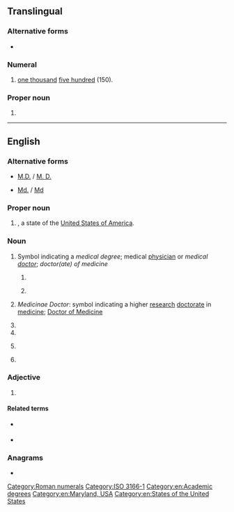 {{also|md|Md|MD|.md|m/d|md.|Md.|m.d.|M.D.|M. D.}}
==Translingual==

===Alternative forms===
* {{l|mul|lxv}}

===Numeral===
{{head|mul|numeral symbol|upper case Roman numeral}}

# [[one thousand]] [[five hundred]] (150).

[[Category:Roman numerals]]

===Proper noun===
{{head|mul|proper noun}}

# {{n-g|The [[ISO]] 3166-1 two-letter (alpha-2) code for [[Moldova]].}}

[[Category:ISO 3166-1]]

----

==English==

===Alternative forms===
* {{sense|initialism}} [[M.D.#Initialism|M.D.]] / [[M. D.]]
* {{sense|Maryland}} [[Md.]] / [[Md]]

===Proper noun===
{{en-proper-noun}}

# {{abbreviation of|en|Maryland}}, a state of the [[United States of America]].

===Noun===
{{en-noun}}

# {{lb|en|US}} Symbol indicating a ''medical degree''; medical [[physician]] or ''medical [[doctor]]''; ''doctor(ate) of medicine''
## {{initialism of|en|[[medical]] [[doctor]]}} {{gloss|medical physician; medical surgeon}}
## {{initialism of|en|[[doctorate]] of [[medicine]]}} {{gloss|medical degree}}
# {{lb|en|British}} ''Medicinae Doctor'': symbol indicating a higher [[research]] [[doctorate]] in [[medicine]]; [[w:Doctor of Medicine#United Kingdom, Ireland and some Commonwealth countries|Doctor of Medicine]]
# {{abbreviation of|en|managing director}}
# {{short for|en|MiniDisc}}
# {{lb|en|military|US}} {{initialism of|en|[[Marine]] [[detachment]]}}
# {{abbreviation of|en|magnetodynamics}}

===Adjective===
{{en-adj|-}}

# {{abbreviation of|en|magnetodynamic}}

====Related terms====
* {{l|en|MHD}} {{gloss|magnetohydrodynamic}}
* {{l|en|MPD}} {{gloss|magnetoplasmadynamic}}

===Anagrams===
* {{anagrams|en|a=dm|D.M.|DM}}

[[Category:en:Academic degrees]]
[[Category:en:Maryland, USA]]
[[Category:en:States of the United States]]